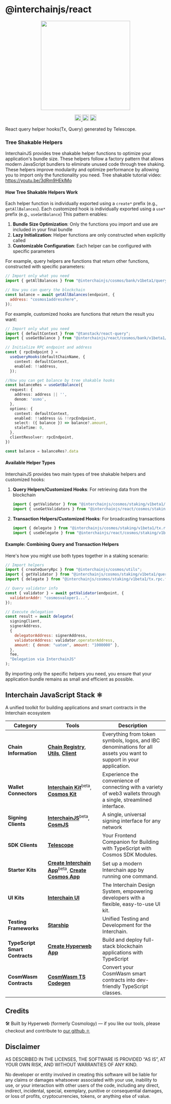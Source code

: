 # @interchainjs/react

<p align="center">
  <img src="https://raw.githubusercontent.com/hyperweb-io/interchainjs/refs/heads/main/assets/logo.svg" width="280">
</p>

<p align="center" width="100%">
  <a href="https://github.com/hyperweb-io/interchainjs/actions/workflows/run-tests.yaml">
    <img height="20" src="https://github.com/hyperweb-io/interchainjs/actions/workflows/run-tests.yaml/badge.svg" />
  </a>
   <a href="https://github.com/hyperweb-io/interchainjs/blob/main/LICENSE-MIT"><img height="20" src="https://img.shields.io/badge/license-MIT-blue.svg"></a>
   <a href="https://github.com/hyperweb-io/interchainjs/blob/main/LICENSE-Apache"><img height="20" src="https://img.shields.io/badge/license-Apache-blue.svg"></a>
</p>

React query helper hooks(Tx, Query) generated by Telescope.

### Tree Shakable Helpers

InterchainJS provides tree shakable helper functions to optimize your application's bundle size. These helpers follow a factory pattern that allows modern JavaScript bundlers to eliminate unused code through tree shaking. These helpers improve modularity and optimize performance by allowing you to import only the functionality you need.
Tree shakable tutorial video: https://youtu.be/3dRm9HEklMo

#### How Tree Shakable Helpers Work

Each helper function is individually exported using a `create*` prefix (e.g., `getAllBalances`).
Each customized hook is individually exported using a `use*` prefix (e.g., `useGetBalance`)
This pattern enables:

1. **Bundle Size Optimization**: Only the functions you import and use are included in your final bundle
2. **Lazy Initialization**: Helper functions are only constructed when explicitly called
3. **Customizable Configuration**: Each helper can be configured with specific parameters

For example, query helpers are functions that return other functions, constructed with specific parameters:

```js
// Import only what you need
import { getAllBalances } from "@interchainjs/cosmos/bank/v1beta1/query.rpc.func";

// Now you can query the blockchain
const balance = await getAllBalances(endpoint, {
  address: "cosmos1addresshere",
});
```

For example, customized hooks are functions that return the result you want:

```typescript
// Import only what you need
import { defaultContext } from "@tanstack/react-query";
import { useGetBalance } from "@interchainjs/react/cosmos/bank/v1beta1/query.rpc.react";

// Initialize RPC endpoint and address
const { rpcEndpoint } =
  useQueryHooks(defaultChainName, {
    context: defaultContext,
    enabled: !!address,
  });

//Now you can get balance by tree shakable hooks
const balanceRes = useGetBalance({
  request: {
    address: address || '',
    denom: 'osmo',
  },
  options: {
    context: defaultContext,
    enabled: !!address && !!rpcEndpoint,
    select: ({ balance }) => balance?.amount,
    staleTime: 0,
  },
  clientResolver: rpcEndpoint,
})

const balance = balanceRes?.data
```

#### Available Helper Types

InterchainJS provides two main types of tree shakable helpers and customized hooks:

1. **Query Helpers/Customized Hooks**: For retrieving data from the blockchain

   ```js
   import { getValidator } from "@interchainjs/cosmos/staking/v1beta1/query.rpc.func";
   import { useGetValidators } from "@interchainjs/react/cosmos/staking/v1beta1/query.rpc.react";
   ```

2. **Transaction Helpers/Customized Hooks**: For broadcasting transactions

   ```js
   import { delegate } from "@interchainjs/cosmos/staking/v1beta1/tx.rpc.func";
   import { useDelegate } from "@interchainjs/react/cosmos/staking/v1beta1/tx.rpc.react";
   ```

#### Example: Combining Query and Transaction Helpers

Here's how you might use both types together in a staking scenario:

```js
// Import helpers
import { createQueryRpc } from "@interchainjs/cosmos/utils";
import { getValidator } from "@interchainjs/cosmos/staking/v1beta1/query.rpc.func";
import { delegate } from "@interchainjs/cosmos/staking/v1beta1/tx.rpc.func";

// Query validator info
const { validator } = await getValidator(endpoint, {
  validatorAddr: "cosmosvaloper1...",
});

// Execute delegation
const result = await delegate(
  signingClient,
  signerAddress,
  {
    delegatorAddress: signerAddress,
    validatorAddress: validator.operatorAddress,
    amount: { denom: "uatom", amount: "1000000" },
  },
  fee,
  "Delegation via InterchainJS"
);
```

By importing only the specific helpers you need, you ensure that your application bundle remains as small and efficient as possible.


## Interchain JavaScript Stack ⚛️

A unified toolkit for building applications and smart contracts in the Interchain ecosystem

| Category              | Tools                                                                                                                  | Description                                                                                           |
|----------------------|------------------------------------------------------------------------------------------------------------------------|-------------------------------------------------------------------------------------------------------|
| **Chain Information**   | [**Chain Registry**](https://github.com/hyperweb-io/chain-registry), [**Utils**](https://www.npmjs.com/package/@chain-registry/utils), [**Client**](https://www.npmjs.com/package/@chain-registry/client) | Everything from token symbols, logos, and IBC denominations for all assets you want to support in your application. |
| **Wallet Connectors**| [**Interchain Kit**](https://github.com/hyperweb-io/interchain-kit)<sup>beta</sup>, [**Cosmos Kit**](https://github.com/hyperweb-io/cosmos-kit) | Experience the convenience of connecting with a variety of web3 wallets through a single, streamlined interface. |
| **Signing Clients**          | [**InterchainJS**](https://github.com/hyperweb-io/interchainjs)<sup>beta</sup>, [**CosmJS**](https://github.com/cosmos/cosmjs) | A single, universal signing interface for any network |
| **SDK Clients**              | [**Telescope**](https://github.com/hyperweb-io/telescope)                                                          | Your Frontend Companion for Building with TypeScript with Cosmos SDK Modules. |
| **Starter Kits**     | [**Create Interchain App**](https://github.com/hyperweb-io/create-interchain-app)<sup>beta</sup>, [**Create Cosmos App**](https://github.com/hyperweb-io/create-cosmos-app) | Set up a modern Interchain app by running one command. |
| **UI Kits**          | [**Interchain UI**](https://github.com/hyperweb-io/interchain-ui)                                                   | The Interchain Design System, empowering developers with a flexible, easy-to-use UI kit. |
| **Testing Frameworks**          | [**Starship**](https://github.com/hyperweb-io/starship)                                                             | Unified Testing and Development for the Interchain. |
| **TypeScript Smart Contracts** | [**Create Hyperweb App**](https://github.com/hyperweb-io/create-hyperweb-app)                              | Build and deploy full-stack blockchain applications with TypeScript |
| **CosmWasm Contracts** | [**CosmWasm TS Codegen**](https://github.com/CosmWasm/ts-codegen)                                                   | Convert your CosmWasm smart contracts into dev-friendly TypeScript classes. |

## Credits

🛠 Built by Hyperweb (formerly Cosmology) — if you like our tools, please checkout and contribute to [our github ⚛️](https://github.com/hyperweb-io)

## Disclaimer

AS DESCRIBED IN THE LICENSES, THE SOFTWARE IS PROVIDED “AS IS”, AT YOUR OWN RISK, AND WITHOUT WARRANTIES OF ANY KIND.

No developer or entity involved in creating this software will be liable for any claims or damages whatsoever associated with your use, inability to use, or your interaction with other users of the code, including any direct, indirect, incidental, special, exemplary, punitive or consequential damages, or loss of profits, cryptocurrencies, tokens, or anything else of value.
